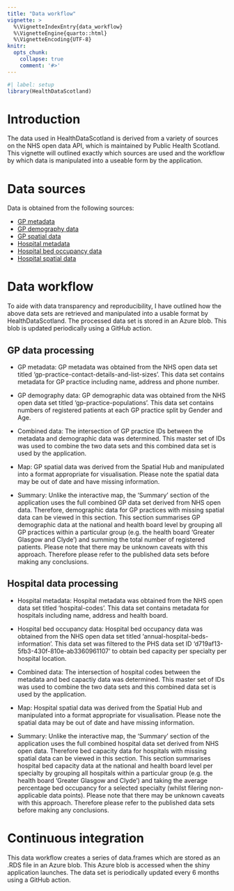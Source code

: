 ```yaml
---
title: "Data workflow"
vignette: >
  %\VignetteIndexEntry{data_workflow}
  %\VignetteEngine{quarto::html}
  %\VignetteEncoding{UTF-8}
knitr:
  opts_chunk:
    collapse: true
    comment: '#>'
---
```


```r
#| label: setup
library(HealthDataScotland)
```

# Introduction

The data used in HealthDataScotland is derived from a variety of sources on
the NHS open data API, which is maintained by Public Health Scotland. This
vignette will outlined exactly which sources are used and the workflow by which
data is manipulated into a useable form by the application.

# Data sources

Data is obtained from the following sources:

- [GP metadata](https://www.opendata.nhs.scot/dataset/gp-practice-contact-details-and-list-sizes)
- [GP demography data](https://www.opendata.nhs.scot/dataset/gp-practice-populations)
- [GP spatial data](https://data.spatialhub.scot/dataset/gp_practices-is/resource/8389fd1d-563d-4c05-9833-26d9f07fd6cd)
- [Hospital metadata](https://www.opendata.nhs.scot/dataset/hospital-codes)
- [Hospital bed occupancy data](https://www.opendata.nhs.scot/dataset/annual-hospital-beds-information)
- [Hospital spatial data](https://data.spatialhub.scot/dataset/nhs_hospitals-is/resource/b810d206-45bd-4dff-bac7-110a50b4bd3b)

# Data workflow

To aide with data transparency and reproducibility, I have outlined how the
above data sets are retrieved and manipulated into a usable format by
HealthDataScotland. The processed data set is stored in an Azure blob. This blob
is updated periodically using a GitHub action.

## GP data processing

 - GP metadata: GP metadata was obtained from the NHS open data set titled
 'gp-practice-contact-details-and-list-sizes'. This data set contains metadata
 for GP practice including name, address and phone number.

 - GP demography data: GP demographic data was obtained from the NHS open data set titled
  'gp-practice-populations'. This data set contains numbers of registered
  patients at each GP practice split by Gender and Age.

- Combined data: The intersection of GP practice IDs between the
  metadata and demographic data was determined. This master set of IDs was used
  to combine the two data sets and this combined data set is used by the
  application.

- Map: GP spatial data was derived from the Spatial Hub and manipulated
  into a format appropriate for visualisation. Please note the spatial
  data may be out of date and have missing information.

- Summary: Unlike the interactive map, the 'Summary' section of the
  application uses the full combined GP data set derived from NHS open data.
  Therefore, demographic data for GP practices with missing spatial data can be
  viewed in this section. This section summarises GP demographic data at the
  national and health board level by grouping all GP practices within a
  particular group (e.g. the health board 'Greater Glasgow and Clyde') and
  summing the total number of registered patients. Please note that there may be
  unknown caveats with this approach. Therefore please refer to the published
  data sets before making any conclusions.

## Hospital data processing

  - Hospital metadata: Hospital metadata was obtained from the NHS open data set
    titled 'hospital-codes'. This data set contains metadata for hospitals
    including name, address and health board.

  - Hospital bed occupancy data: Hospital bed occupancy data was obtained from the NHS open data set
    titled 'annual-hospital-beds-information'. This data set was filtered to the PHS
    data set ID 'd719af13-5fb3-430f-810e-ab3360961107' to obtain bed
    capacity per specialty per hospital location.

  - Combined data: The intersection of hospital codes between the metadata
    and bed capactiy data was determined. This master set of IDs was used to
    combine the two data sets and this combined data set is used by the
    application.

  - Map: Hospital spatial data was derived from the Spatial Hub and
    manipulated into a format appropriate for visualisation. Please note the
    spatial data may be out of date and have missing information.

  - Summary: Unlike the interactive map, the 'Summary' section of the
    application uses the full combined hospital data set derived from NHS open data.
    Therefore bed capacity data for hospitals with missing spatial data can
    be viewed in this section. This section summarises hospital bed capacity
    data at the national and health board level per specialty by grouping all hospitals
    within a particular group (e.g. the health board 'Greater Glasgow and Clyde') and taking the
    average percentage bed occupancy for a selected specialty (whilst filering
    non-applicable data points). Please note that there may be unknown
    caveats with this approach. Therefore please refer to the published data sets
    before making any conclusions.

# Continuous integration

This data workflow creates a series of data.frames which are stored as an .RDS
file in an Azure blob. This Azure blob is accessed when the shiny application
launches. The data set is periodically updated every 6 months using a GitHub
action.
